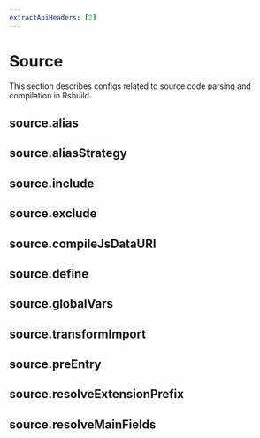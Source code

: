```yaml
---
extractApiHeaders: [2]
---
```


# Source

This section describes configs related to source code parsing and compilation in Rsbuild.

## source.alias


<Alias />

## source.aliasStrategy


<AliasStrategy />

## source.include


<Include />

## source.exclude


<Exclude />

## source.compileJsDataURI


<CompileJsDataURI />

## source.define


<Define />

## source.globalVars


<GlobalVars />

## source.transformImport


<TransformImport />

## source.preEntry


<PreEntry />

## source.resolveExtensionPrefix


<ResolveExtensionPrefix />

## source.resolveMainFields


<ResolveMainFields />
